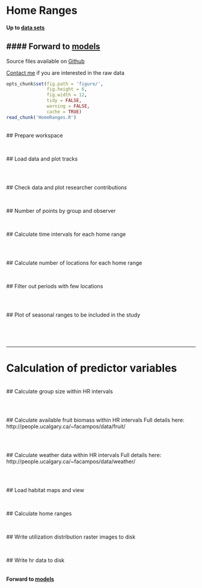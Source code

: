 Home Ranges
========================================================

#### Up to [data sets](../index.html)
#### Forward to [models](HRModels.html)
-------
Source files available on [Github](https://github.com/camposfa/HomeRanges)

[Contact me](mailto:camposfa@gmail.com) if you are interested in the raw data

```r
opts_chunk$set(fig.path = 'figure/', 
               fig.height = 6, 
               fig.width = 12, 
               tidy = FALSE, 
               warning = FALSE,
               cache = TRUE)
read_chunk('HomeRanges.R')
```

<br>
## Prepare workspace
```r
```

<br>
## Load data and plot tracks
```r
```

```r
```

<br>
## Check data and plot researcher contributions
```r
```

<br>
## Number of points by group and observer
```r
```

<br>
## Calculate time intervals for each home range
```r
```

```r
```

<br>
## Calculate number of locations for each home range
```r
```

<br>
## Filter out periods with few locations
```r
```

```r
```

<br>
## Plot of seasonal ranges to be included in the study
```r
```

<br>
<br>

**********************

# Calculation of predictor variables

<br>
## Calculate group size within HR intervals
```r
```

```r
```

<br>
## Calculate available fruit biomass within HR intervals
Full details here: http://people.ucalgary.ca/~facampos/data/fruit/
```r
```

```r
```

<br>
## Calculate weather data within HR intervals
Full details here: http://people.ucalgary.ca/~facampos/data/weather/
```r
```

```r
```

<br>
## Load habitat maps and view
```r
```

<br>
## Calculate home ranges
```r
```

<br>
## Write utilization distribution raster images to disk
```r
```

<br>
## Write hr data to disk
```r
```

#### Forward to [models](HRModels.html)